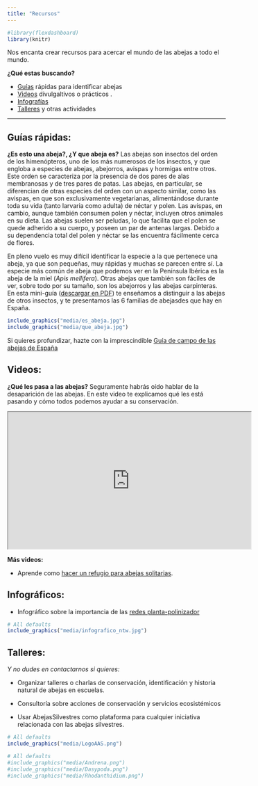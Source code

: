 ```yaml
---
title: "Recursos"
---
```


```r
#library(flexdashboard)
library(knitr)
```

Nos encanta crear recursos para acercar el mundo de las abejas a todo el mundo.  

**¿Qué estas buscando?**

- [Guías]("resources.html#guias") rápidas para identificar abejas  
- [Videos]("resources.html#videos") divulgaltivos o prácticos   .
- [Infografías]("resources.html#infograficos")  
- [Talleres]("resources.html#talleres") y otras actividades  


---------------------------------------------------------
<a name="guias"></a>  

## Guías rápidas:  

**¿Es esto una abeja?, ¿Y que abeja es?** Las abejas son insectos del orden de los himenópteros, uno de los más numerosos de los insectos, y que engloba a especies de abejas, abejorros, avispas y hormigas entre otros. Este orden se caracteriza por la presencia de dos pares de alas membranosas y de tres pares de patas. Las abejas, en particular, se diferencian de otras especies del orden con un aspecto similar, como las avispas, en que son exclusivamente vegetarianas, alimentándose durante toda su vida (tanto larvaria como adulta) de néctar y polen. Las avispas, en cambio, aunque también consumen polen y néctar, incluyen otros animales en su dieta. Las abejas suelen ser peludas, lo que facilita que el polen se quede adherido a su cuerpo, y poseen un par de antenas largas. Debido a su dependencia total del polen y néctar se las encuentra fácilmente cerca de flores.   

En pleno vuelo es muy difícil identificar la especie a la que pertenece una abeja, ya que son pequeñas, muy rápidas y muchas se parecen entre sí. La especie más común de abeja que podemos ver en la Península Ibérica es la abeja de la miel (*Apis mellifera*). Otras abejas que también son fáciles de ver, sobre todo por su tamaño, son los abejorros y las abejas carpinteras. En esta mini-guía ([descargar en PDF](/media/que_abeja.pdf)) te enseñamos a distinguir a las abejas de otros insectos, y te presentamos las 6 familias de abejasdes que hay en España.   

```r
include_graphics("media/es_abeja.jpg")
include_graphics("media/que_abeja.jpg")
```

Si quieres profundizar, hazte con la imprescindible [Guía de campo de las abejas de España](https://www.tundraediciones.es/index.php?option=com_virtuemart&view=productdetails&virtuemart_product_id=390&virtuemart_category_id=25&lang=es)

<a name="videos"></a>    

## Videos:  

**¿Qué les pasa a las abejas?** Seguramente habrás oído hablar de la desaparición de las abejas. En este video te explicamos qué les está pasando y cómo todos podemos ayudar a su conservación.

<iframe width="560" height="315" src="https://www.youtube.com/embed/n5udBqq3qYg" frameborder="1" allowfullscreen></iframe>

**Más videos:**  

- Aprende como [hacer un refugio para abejas solitarias](https://www.youtube.com/watch?v=1JOVKWPSuLY).  

<a name="infograficos"></a>    

## Infográficos:  

- Infográfico sobre la importancia de las [redes planta-polinizador](https://ibartomeus.files.wordpress.com/2019/10/plant.pollinator.structure_for.social.media_spanish.jpg?w=584)
```r
# All defaults
include_graphics("media/infografico_ntw.jpg")
```

<a name="talleres"></a>    

## Talleres:  

*Y no dudes en contactarnos si quieres:*  

- Organizar talleres o charlas de conservación, identificación y historia natural de abejas en escuelas.

- Consultoría sobre acciones de conservación y servicios ecosistémicos

- Usar AbejasSilvestres como plataforma para cualquier iniciativa relacionada con las abejas silvestres.

```r
# All defaults
include_graphics("media/LogoAAS.png")
```

```r
# All defaults
#include_graphics("media/Andrena.png")
#include_graphics("media/Dasypoda.png")
#include_graphics("media/Rhodanthidium.png")
```    